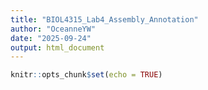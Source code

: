 ```yaml
---
title: "BIOL4315_Lab4_Assembly_Annotation"
author: "OceanneYW"
date: "2025-09-24"
output: html_document
---
```


```r
knitr::opts_chunk$set(echo = TRUE)
```


